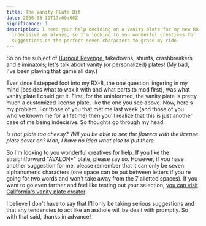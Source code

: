 ```yaml
---
title: The Vanity Plate Bit
date: 2006-03-19T17:00:00Z
significance: 1
description: I need your help deciding on a vanity plate for my new RX-8. I'm
  indecisive as always, so I'm looking to you wonderful creatives for
  suggestions on the perfect seven characters to grace my ride.
---
```


So on the subject of [Burnout Revenge][1], takedowns, shunts, crashbreakers and eliminators; let's talk about vanity (or personalized) plates! (My bad, I've been playing that game all day.)

Ever since I stepped foot into my RX-8, the one question lingering in my mind (besides what to wax it with and what parts to mod first), was what vanity plate I could get it. First, for the uninformed, the vanity plate is pretty much a customized license plate, like the one you see above. Now, here's my problem. For those of you that met me last week (and those of you who've known me for a lifetime) then you'll realize that this is just another case of me being indecisive. So thoughts go through my head.

*Is that plate too cheesy?* *Will you be able to see the flowers with the license plate cover on?* *Man, I have no idea what else to put there.*

So I'm looking to you wonderful creatives for help. If you like the straightforward "AVALON*" plate, please say so. However, if you have another suggestion for me, please remember that it can only be seven alphanumeric characters (one space can be put between letters if you're going for two words and won't take away from the 7 allotted spaces). If you want to go even farther and feel like testing out your selection, [you can visit California's vanity plate creator][2].

I believe I don't have to say that I'll only be taking serious suggestions and that any tendencies to act like an asshole will be dealt with promptly. So with that said, thanks in advance!

[1]: http://burnoutrevenge.ea.com/
[2]: https://vrir.dmv.ca.gov/ipp/PerLicensePlateServlet "Personalized Plate Creator"
